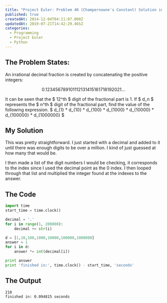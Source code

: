 ```yaml
---
title: "Project Euler: Problem 40 (Champernowne's Constant) Solution in Python"
published: true
createdAt: 2014-12-04T04:11:07.000Z
updatedAt: 2019-07-21T14:42:29.465Z
categories:
  - Programming
  - Project Euler
  - Python
---
```


## The Problem States:

An irrational decimal fraction is created by concatenating the positive integers:

$$
0.123456789101112131415161718192021...
$$

It can be seen that the $ 12^th $ digit of the fractional part is 1.
If $ d_n $ represents the $ n^th $ digit of the fractional part, find the value
of the following expression. $ d_{1} * d_{10} * d_{100} * d_{1000} * d_{10000} * d_{100000} * d_{1000000} $

## My Solution

This was pretty straightforward. I just started with a decimal and added to it until there was enough digits to be
over a million. I kind of just guessed at how many that would be.

I then made a list of the digit numbers I would be checking, it corresponds to the index since I used the decimal
point as the 0 index. I then looped through that list and multiplied the integer found at the indexes to the answer.

## The Code

```python
import time
start_time = time.clock()

decimal = '.'
for i in range(1, 200000):
    decimal += str(i)

d = [1,10,100,1000,10000,100000,1000000]
answer = 1
for i in d:
    answer *= int(decimal[i])

print answer
print 'finished in:', time.clock() - start_time, 'seconds'
```

## The Output


```text
210
finished in: 0.094815 seconds
```
